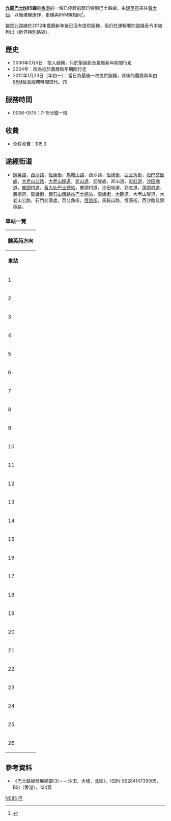 {{公共汽車路線基礎資訊
|路線名稱             = 九龍巴士N85線
|外文名稱             = KMB Route N85
|代表圖像             = 
|代表圖像二           = 
|經營者               = 九龍巴士
|所屬車廠             = 沙田車廠（S）
|路線用車             = 
|起點站               = [[錦英苑公共運輸交匯處|錦英苑]]
|途經地點             = [[黃大仙_(香港地方)|黃大仙]]
|終點站               = 錦英苑
|路線性質             = 節日特別循環線
|全程行駛里程         = 30.6公里
|服務時間             = 只在農曆新年期間行走：<br />00:06 - 05:15
|起點站服務時間       = 
|終點站服務時間       = 
|班次頻率             = 7-15分鐘一班
|全程收費             = $15.3
|分段收費站點         = 
|去程分段收費站點     = 
|回程分段收費站點     = 
|服務時間以外替代路線 = [[九龍巴士85M線|九龍巴士85M線]]
|主要競爭交通         = [[港鐵|港鐵]]
}}
'''[[九龍巴士|九龍巴士]]N85線'''是[[香港|香港]]的一條已停駛的節日特別巴士路線，由[[錦英苑|錦英苑]]來往[[黃大仙_(香港地方)|黃大仙]]，以循環線運作，走線與85M線相同<ref>{{Cite web |url=http://www.681busterminal.com/n85.html |title=存档副本 |accessdate=2008-07-21 |archive-date=2016-03-05 |archive-url=https://web.archive.org/web/20160305054107/http://www.681busterminal.com/n85.html |dead-url=no }}</ref>。

雖然此路線於2012年農曆新年後已沒有提供服務，但仍在運輸署的路綫表令中被列出（新界特別路線）。

==歷史==
*2000年2月5日：投入服務，只於聖誕節及農曆新年期間行走
*2004年：改為袛於農曆新年期間行走
*2012年1月23日（年初一）：當日為最後一次提供服務，其後的農曆新年由[[九龍巴士85M線|85M]]延長服務時間取代。[1]
==服務時間==
*0006-0515：7-15分鐘一班

==收費==
*全程收費：$15.3
==途經街道==
*[[錦英路|錦英路]]，[[西沙路|西沙路]]，[[恆康街|恆康街]]，[[馬鞍山路|馬鞍山路]]，西沙路，[[恆德街|恆德街]]，[[亞公角街|亞公角街]]，[[石門交匯處|石門交匯處]]，[[大老山公路|大老山公路]]，[[大老山隧道|大老山隧道]]，[[斧山道|斧山道]]，迴旋處，斧山道，[[彩虹道|彩虹道]]，[[沙田坳道|沙田坳道]]，[[東頭村道|東頭村道]]，[[黃大仙巴士總站|黃大仙巴士總站]]，東頭村道，沙田坳道，彩虹道，[[蒲崗村道|蒲崗村道]]，[[鳳德道|鳳德道]]，[[龍蟠街|龍蟠街]]，[[鑽石山站公共運輸交匯處|鑽石山鐵路站巴士總站]]，[[龍蟠街|龍蟠街]]，[[大磡道|大磡道]]，大老山隧道，大老山公路，石門交匯處，亞公角街，[[恆信街|恆信街]]，馬鞍山路，恆康街，西沙路及錦英路。

===車站一覽===
{| class="wikitable" style="text-align: center"
! colspan="3" | [[錦英苑|錦英苑]]方向
|-
| '''車站'''||'''車站名稱'''||'''位置'''
|-
| 1||[[錦英苑|錦英苑]]巴士總站||[[錦英苑公共運輸交匯處|錦英苑公共運輸交匯處]]
|-
| 2||[[錦龍苑|錦龍苑]]||[[錦英路|錦英路]]
|-
| 3||[[富寶花園|富寶花園]]||rowspan="2"|[[西沙路|西沙路]]
|-
| 4||[[馬鞍山市中心公共運輸交匯處|馬鞍山市中心]]
|-
| 5||[[曾璧山中學|曾璧山中學]]||rowspan="2"|[[恆康街|恆康街]]
|-
| 6||[[耀安邨|耀安邨]]耀謙樓
|-
| 7||[[富安花園|富安花園]]||[[恆德街|恆德街]]
|-
| 8||[[亞公角|亞公角]]||rowspan="2"|[[亞公角街|亞公角街]]
|-
| 9||[[沙田醫院|沙田醫院]]
|-
| 10||[[大老山隧道|大老山隧道]]||[[大老山公路|大老山公路]]
{{Routemapbreak|colspan=3|{{SR|2}} 大老山隧道}}
|-
| 11||[[四美街|四美街]]||[[彩虹道|彩虹道]]
|-
| 12||[[黃大仙下邨|黃大仙下邨]]龍逸樓||[[沙田坳道|沙田坳道]]
|-
| 13||[[黃大仙_(香港地方)|黃大仙]]巴士總站||[[黃大仙巴士總站|黃大仙巴士總站]]
|-
| 14||[[黃大仙警署|黃大仙警署]]||彩虹道
|-
| 15||[[鳳德邨|鳳德]]商場||[[鳳德道|鳳德道]]
|-
| 16||[[鑽石山站|鑽石山站]]||[[鑽石山站公共運輸交匯處|鑽石山站公共運輸交匯處]]
{{Routemapbreak|colspan=3|{{SR|2}} 大老山隧道}}
|-
| 17||大老山隧道||大老山公路
|-
| 18||沙田醫院||rowspan="2"|亞公角街
|-
| 19||亞公角
|-
| 20||富安花園||[[恆信街|恆信街]]
|-
| 21||[[恆安邨|恆安邨]]||rowspan="2"|恆康街
|-
| 22||曾璧山中學
|-
| 23||[[海栢花園|海栢花園]]||rowspan="2"|西沙路
|-
| 24||[[雅典居|雅典居]]
|-
| 25||錦龍苑||錦英路
|-
| 26||錦英苑巴士總站||錦英苑公共運輸交匯處
|}

==參考資料==
*《巴士路線發展綱要(3)－－沙田．大埔．北區》，ISBN 9628414739005，BSI（香港），124頁
<references />

[[Category:已取消九龍巴士路線|N085]]
[[Category:2012年香港廢除|巴]]